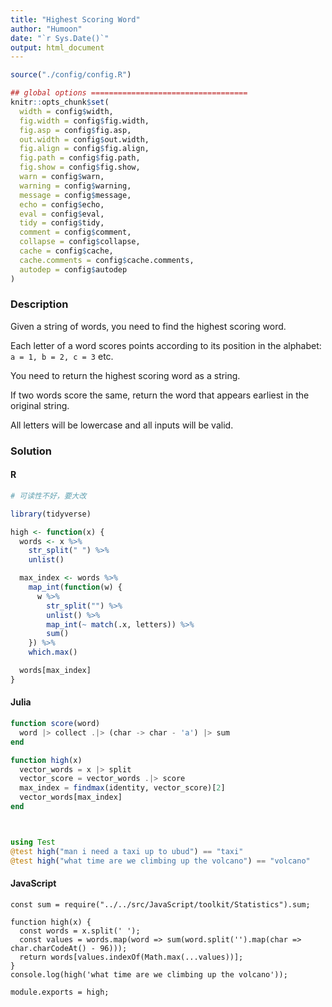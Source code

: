 ```yaml
---
title: "Highest Scoring Word"
author: "Humoon"
date: "`r Sys.Date()`"
output: html_document
---
```



```r
source("./config/config.R")

## global options ===================================
knitr::opts_chunk$set(
  width = config$width,
  fig.width = config$fig.width,
  fig.asp = config$fig.asp,
  out.width = config$out.width,
  fig.align = config$fig.align,
  fig.path = config$fig.path,
  fig.show = config$fig.show,
  warn = config$warn,
  warning = config$warning,
  message = config$message,
  echo = config$echo,
  eval = config$eval,
  tidy = config$tidy,
  comment = config$comment,
  collapse = config$collapse,
  cache = config$cache,
  cache.comments = config$cache.comments,
  autodep = config$autodep
)
```



### Description

Given a string of words, you need to find the highest scoring word.

Each letter of a word scores points according to its position in the alphabet: `a = 1, b = 2, c = 3` etc.

You need to return the highest scoring word as a string.

If two words score the same, return the word that appears earliest in the original string.

All letters will be lowercase and all inputs will be valid.


### Solution

#### R
```r
# 可读性不好，要大改

library(tidyverse)

high <- function(x) {
  words <- x %>%
    str_split(" ") %>%
    unlist()

  max_index <- words %>%
    map_int(function(w) {
      w %>%
        str_split("") %>%
        unlist() %>%
        map_int(~ match(.x, letters)) %>%
        sum()
    }) %>%
    which.max()

  words[max_index]
}
```


#### Julia
```julia
function score(word)
  word |> collect .|> (char -> char - 'a') |> sum
end

function high(x)
  vector_words = x |> split
  vector_score = vector_words .|> score
  max_index = findmax(identity, vector_score)[2]
  vector_words[max_index]
end



using Test
@test high("man i need a taxi up to ubud") == "taxi"
@test high("what time are we climbing up the volcano") == "volcano"
```


#### JavaScript

```node

const sum = require("../../src/JavaScript/toolkit/Statistics").sum;

function high(x) {
  const words = x.split(' ');
  const values = words.map(word => sum(word.split('').map(char => char.charCodeAt() - 96)));
  return words[values.indexOf(Math.max(...values))];
}
console.log(high('what time are we climbing up the volcano'));

module.exports = high;
```


